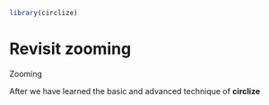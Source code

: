 ```r
library(circlize)
```

# Revisit zooming

Zooming

After we have learned the basic and advanced technique of **circlize**